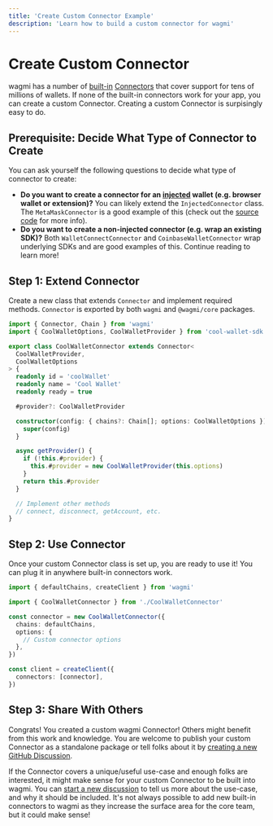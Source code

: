 ```yaml
---
title: 'Create Custom Connector Example'
description: 'Learn how to build a custom connector for wagmi'
---
```


# Create Custom Connector

wagmi has a number of [built-in](/docs/connectors/injected) [Connectors](/docs/connectors/walletconnect) that cover support for tens of millions of wallets. If none of the built-in connectors work for your app, you can create a custom Connector. Creating a custom Connector is surpisingly easy to do.

## Prerequisite: Decide What Type of Connector to Create

You can ask yourself the following questions to decide what type of connector to create:

- **Do you want to create a connector for an [injected](/docs/connectors/injected) wallet (e.g. browser wallet or extension)?** You can likely extend the `InjectedConnector` class. The `MetaMaskConnector` is a good example of this (check out the [source code](https://github.com/wagmi-dev/wagmi/blob/main/packages/core/src/connectors/metaMask.ts) for more info).
- **Do you want to create a non-injected connector (e.g. wrap an existing SDK)?** Both `WalletConnectConnector` and `CoinbaseWalletConnector` wrap underlying SDKs and are good examples of this. Continue reading to learn more!

## Step 1: Extend Connector

Create a new class that extends `Connector` and implement required methods. `Connector` is exported by both `wagmi` and `@wagmi/core` packages.

```ts
import { Connector, Chain } from 'wagmi'
import { CoolWalletOptions, CoolWalletProvider } from 'cool-wallet-sdk'

export class CoolWalletConnector extends Connector<
  CoolWalletProvider,
  CoolWalletOptions
> {
  readonly id = 'coolWallet'
  readonly name = 'Cool Wallet'
  readonly ready = true

  #provider?: CoolWalletProvider

  constructor(config: { chains?: Chain[]; options: CoolWalletOptions }) {
    super(config)
  }

  async getProvider() {
    if (!this.#provider) {
      this.#provider = new CoolWalletProvider(this.options)
    }
    return this.#provider
  }

  // Implement other methods
  // connect, disconnect, getAccount, etc.
}
```

## Step 2: Use Connector

Once your custom Connector class is set up, you are ready to use it! You can plug it in anywhere built-in connectors work.

```ts
import { defaultChains, createClient } from 'wagmi'

import { CoolWalletConnector } from './CoolWalletConnector'

const connector = new CoolWalletConnector({
  chains: defaultChains,
  options: {
    // Custom connector options
  },
})

const client = createClient({
  connectors: [connector],
})
```

## Step 3: Share With Others

Congrats! You created a custom wagmi Connector! Others might benefit from this work and knowledge. You are welcome to publish your custom Connector as a standalone package or tell folks about it by [creating a new GitHub Discussion](https://github.com/wagmi-dev/wagmi/discussions/new?category=show-and-tell).

If the Connector covers a unique/useful use-case and enough folks are interested, it might make sense for your custom Connector to be built into wagmi. You can [start a new discussion](https://github.com/wagmi-dev/wagmi/discussions/new?category=ideas) to tell us more about the use-case, and why it should be included. It's not always possible to add new built-in connectors to wagmi as they increase the surface area for the core team, but it could make sense!
